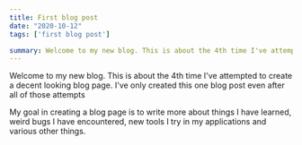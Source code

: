 ```yaml
---
title: First blog post
date: "2020-10-12"
tags: ['first blog post']

summary: Welcome to my new blog. This is about the 4th time I've attempted to create a decent looking blog page. I've only created this one blog post even after all of those attempts
---
```


Welcome to my new blog. This is about the 4th time I've attempted to create a decent looking blog page. I've only created this one blog post even after all of those attempts

My goal in creating a blog page is to write more about things I have learned, weird bugs I have encountered, new tools I try in my applications and various other things.
